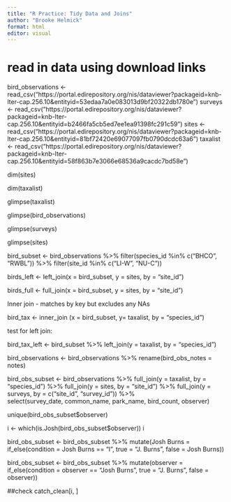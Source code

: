 ```yaml
---
title: "R Practice: Tidy Data and Joins"
author: "Brooke Helmick"
format: html
editor: visual
---
```


# read in data using download links

bird_observations \<- read_csv("https://portal.edirepository.org/nis/dataviewer?packageid=knb-lter-cap.256.10&entityid=53edaa7a0e083013d9bf20322db1780e") surveys \<- read_csv("https://portal.edirepository.org/nis/dataviewer?packageid=knb-lter-cap.256.10&entityid=b2466fa5cb5ed7ee1ea91398fc291c59") sites \<- read_csv("https://portal.edirepository.org/nis/dataviewer?packageid=knb-lter-cap.256.10&entityid=81bf72420e69077097fb0790dcdc63a6") taxalist \<- read_csv("https://portal.edirepository.org/nis/dataviewer?packageid=knb-lter-cap.256.10&entityid=58f863b7e3066e68536a9cacdc7bd58e")

dim(sites)

dim(taxalist)

glimpse(taxalist)

glimpse(bird_observations)

glimpse(surveys)

glimpse(sites)


bird_subset <- bird_observations %>% 
  filter(species_id %in% c("BHCO", "RWBL")) %>% 
  filter(site_id %in% c("LI-W", "NU-C"))

birds_left <- left_join(x = bird_subset, y = sites, by = "site_id")

birds_full <- full_join(x = bird_subset, y = sites, by = "site_id")

Inner join - matches by key but excludes any NAs

bird_tax <- inner_join (x = bird_subset, y= taxalist, by = "species_id")

test for left join: 

bird_tax_left <- bird_subset %>%
  left_join(y = taxalist, by = "species_id")

bird_observations <- bird_observations %>% 
  rename(bird_obs_notes = notes)
  
bird_obs_subset <- bird_observations %>% 
  full_join(y = taxalist, by = "species_id") %>% 
  full_join(y = sites, by = "site_id") %>% 
  full_join(y = surveys, by = c("site_id", "survey_id")) %>%  
  select(survey_date, common_name, park_name, bird_count, observer)

unique(bird_obs_subset$observer)

i <- which(is.Josh(bird_obs_subset$observer))
i


bird_obs_subset <- bird_obs_subset %>%
    mutate(Josh Burns = if_else(condition = Josh Burns == "I", 
                             true = "J. Burns", 
                             false = Josh Burns))

bird_obs_subset <- bird_obs_subset %>%
    mutate(observer = if_else(condition = observer == "Josh Burns", 
                             true = "J. Burns", 
                             false = observer))

##check
catch_clean[i, ]
